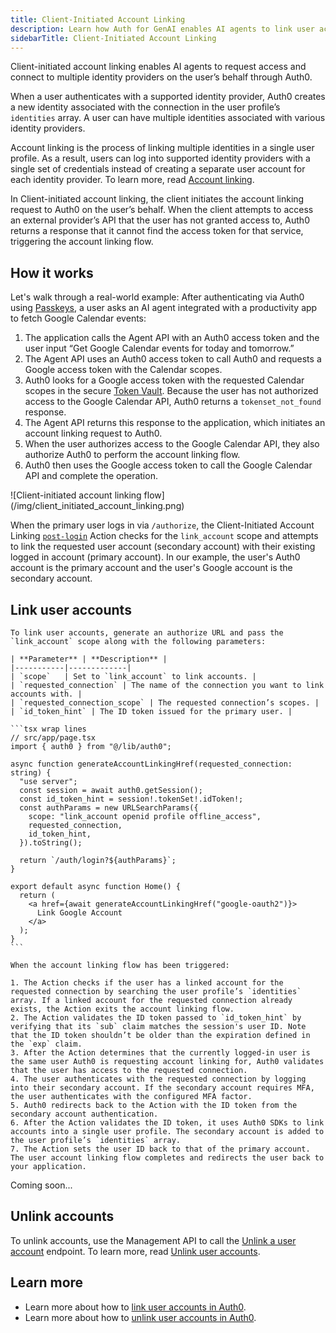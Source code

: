 ```yaml
---
title: Client-Initiated Account Linking
description: Learn how Auth for GenAI enables AI agents to link user accounts.
sidebarTitle: Client-Initiated Account Linking
---
```


Client-initiated account linking enables AI agents to request access and connect to multiple identity providers on the user’s behalf through Auth0.

When a user authenticates with a supported identity provider, Auth0 creates a new identity associated with the connection in the user profile’s `identities` array. A user can have multiple identities associated with various identity providers.

Account linking is the process of linking multiple identities in a single user profile. As a result, users can log into supported identity providers with a single set of credentials instead of creating a separate user account for each identity provider. To learn more, read [Account linking](/intro/account-linking).

In Client-initiated account linking, the client initiates the account linking request to Auth0 on the user’s behalf. When the client attempts to access an external provider’s API that the user has not granted access to, Auth0 returns a response that it cannot find the access token for that service, triggering the account linking flow.

<Prerequisites />

## How it works

Let's walk through a real-world example: After authenticating via Auth0 using [Passkeys](https://auth0.com/docs/authenticate/database-connections/passkeys), a user asks an AI agent integrated with a productivity app to fetch Google Calendar events:

1. The application calls the Agent API with an Auth0 access token and the user input “Get Google Calendar events for today and tomorrow.”
2. The Agent API uses an Auth0 access token to call Auth0 and requests a Google access token with the Calendar scopes.
3. Auth0 looks for a Google access token with the requested Calendar scopes in the secure [Token Vault](https://auth0.com/docs/secure/tokens/token-vault). Because the user has not authorized access to the Google Calendar API, Auth0 returns a `tokenset_not_found` response.
4. The Agent API returns this response to the application, which initiates an account linking request to Auth0.
5. When the user authorizes access to the Google Calendar API, they also authorize Auth0 to perform the account linking flow.
6. Auth0 then uses the Google access token to call the Google Calendar API and complete the operation.

<Frame>
![Client-initiated account linking flow](/img/client_initiated_account_linking.png)
</Frame>

When the primary user logs in via `/authorize`, the Client-Initiated Account Linking [`post-login`](https://auth0.com/docs/customize/actions/explore-triggers/signup-and-login-triggers/login-trigger#login-post-login) Action checks for the `link_account` scope and attempts to link the requested user account (secondary account) with their existing logged in account (primary account). In our example, the user's Auth0 account is the primary account and the user's Google account is the secondary account.

## Link user accounts

<Tabs>
  <Tab title="JavaScript" icon="js">

    To link user accounts, generate an authorize URL and pass the `link_account` scope along with the following parameters:

    | **Parameter** | **Description** |
    |-----------|-------------|
    | `scope`   | Set to `link_account` to link accounts. |
    | `requested_connection` | The name of the connection you want to link accounts with. |
    | `requested_connection_scope` | The requested connection’s scopes. |
    | `id_token_hint` | The ID token issued for the primary user. |

    ```tsx wrap lines
    // src/app/page.tsx
    import { auth0 } from "@/lib/auth0";

    async function generateAccountLinkingHref(requested_connection: string) {
      "use server";
      const session = await auth0.getSession();
      const id_token_hint = session!.tokenSet!.idToken!;
      const authParams = new URLSearchParams({
        scope: "link_account openid profile offline_access",
        requested_connection,
        id_token_hint,
      }).toString();

      return `/auth/login?${authParams}`;
    }

    export default async function Home() {
      return (
        <a href={await generateAccountLinkingHref("google-oauth2")}>
          Link Google Account
        </a>
      );
    }
    ```

    When the account linking flow has been triggered:

    1. The Action checks if the user has a linked account for the requested connection by searching the user profile’s `identities` array. If a linked account for the requested connection already exists, the Action exits the account linking flow.
    2. The Action validates the ID token passed to `id_token_hint` by verifying that its `sub` claim matches the session's user ID. Note that the ID token shouldn’t be older than the expiration defined in the `exp` claim.
    3. After the Action determines that the currently logged-in user is the same user Auth0 is requesting account linking for, Auth0 validates that the user has access to the requested connection.
    4. The user authenticates with the requested connection by logging into their secondary account. If the secondary account requires MFA, the user authenticates with the configured MFA factor.
    5. Auth0 redirects back to the Action with the ID token from the secondary account authentication.
    6. After the Action validates the ID token, it uses Auth0 SDKs to link accounts into a single user profile. The secondary account is added to the user profile’s `identities` array.
    7. The Action sets the user ID back to that of the primary account. The user account linking flow completes and redirects the user back to your application.

</Tab>

<Tab title="Python" icon="python">
Coming soon...
</Tab>
</Tabs>

## Unlink accounts

To unlink accounts, use the Management API to call the [Unlink a user account](https://auth0.com/docs/api/management/v2#!/Users/delete_user_identity_by_user_id) endpoint. To learn more, read [Unlink user accounts](https://auth0.com/docs/manage-users/user-accounts/user-account-linking/unlink-user-accounts).

## Learn more

- Learn more about how to [link user accounts in Auth0](https://auth0.com/docs/manage-users/user-accounts/user-account-linking/link-user-accounts).
- Learn more about how to [unlink user accounts in Auth0](https://auth0.com/docs/manage-users/user-accounts/user-account-linking/unlink-user-accounts).
